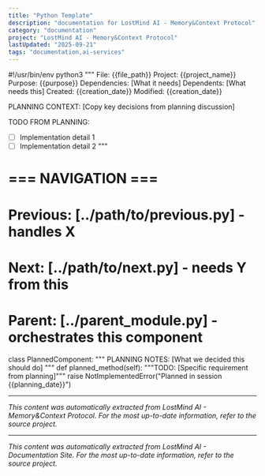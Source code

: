 ```yaml
---
title: "Python Template"
description: "documentation for LostMind AI - Memory&Context Protocol"
category: "documentation"
project: "LostMind AI - Memory&Context Protocol"
lastUpdated: "2025-09-21"
tags: "documentation,ai-services"
---
```


#!/usr/bin/env python3
"""
File: {{file_path}}
Project: {{project_name}}
Purpose: {{purpose}}
Dependencies: [What it needs]
Dependents: [What needs this]
Created: {{creation_date}}
Modified: {{creation_date}}

PLANNING CONTEXT:
[Copy key decisions from planning discussion]

TODO FROM PLANNING:
- [ ] Implementation detail 1
- [ ] Implementation detail 2
"""

# === NAVIGATION ===
# Previous: [../path/to/previous.py] - handles X
# Next: [../path/to/next.py] - needs Y from this
# Parent: [../parent_module.py] - orchestrates this component

class PlannedComponent:
    """
    PLANNING NOTES: [What we decided this should do]
    """
    def planned_method(self):
        """TODO: [Specific requirement from planning]"""
        raise NotImplementedError("Planned in session {{planning_date}}")


---
*This content was automatically extracted from LostMind AI - Memory&Context Protocol. For the most up-to-date information, refer to the source project.*


---
*This content was automatically extracted from LostMind AI - Documentation Site. For the most up-to-date information, refer to the source project.*
